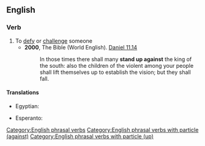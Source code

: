 ==English==

===Verb===
{{en-verb|stand<,,stood> up against}}

# To [[defy]] or [[challenge]] someone
#* '''2000''', The Bible (World English). [http://en.wikisource.org/wiki/Bible_%28World_English%29/Daniel#Chapter_11 Daniel 11.14]
#*: In those times there shall many '''stand up against''' the king of the south: also the children of the violent among your people shall lift themselves up to establish the vision; but they shall fall.

====Translations====
{{trans-top|defy or challenge}}
* Egyptian: {{t-egy|jtn|h=i-t:n-A24}}
{{trans-mid}}
* Esperanto: {{t|eo|kontraŭstari}}
{{trans-bottom}}

[[Category:English phrasal verbs]]
[[Category:English phrasal verbs with particle (against)]]
[[Category:English phrasal verbs with particle (up)]]